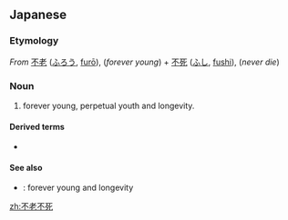 ==Japanese==
{{ja-kanjitab|ふ|ろう|ふ|し|yomi=o}}

===Etymology===
''From'' [[不老]] ([[ふろう]], [[furō]]), (''forever young'') + [[不死]] ([[ふし]], [[fushi]]), (''never die'')

===Noun===
{{ja-noun|ふろうふし}}

# forever young, perpetual youth and longevity.

====Derived terms====
* {{ja-r|不老不死の霊薬|ふろうふし の れいやく}}

====See also====
* {{ja-r|不老長寿|ふろうちょうじゅ}}: forever young and longevity

[[zh:不老不死]]